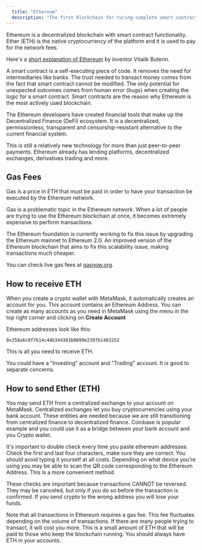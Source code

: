 ```yaml
---
  title: "Ethereum"
  description: "The first blockchain for turing-complete smart contracts."
---
```


Ethereum is a decentralized blockchain with smart contract functionality. Ether (ETH) is the native cryptocurrency of the platform and it is used to pay for the network fees.

Here's a [short explanation of Ethereum](https://www.youtube.com/watch?v=TDGq4aeevgY) by inventor Vitalik Buterin.

A smart contract is a self-executing piece of code. It removes the need for intermediaries like banks. The trust needed to transact money comes from the fact that smart contract cannot be modified. The only potential for unexpected outcomes comes from human error (bugs) when creating the logic for a smart contract. Smart contracts are the reason why Ethereum is the most actively used blockchain.

The Ethereum developers have created financial tools that make up the Decentralized Finance (DeFi) ecosystem. It is a decentralized, permissionless, transparent and censorship-resistant alternative to the current financial system.

This is still a relatively new technology for more than just peer-to-peer payments. Ethereum already has lending platforms, decentralized exchanges, derivatives trading and more.

## Gas Fees

Gas is a price in ETH that must be paid in order to have your transaction be executed by the Ethereum network.

Gas is a problematic topic in the Ethereum network. When a lot of people are trying to use the Ethereum blockchain at once, it becomes extremely expensive to perform transactions.

The Ethereum foundation is currently working to fix this issue by upgrading the Ethereum mainnet to Ethereum 2.0. An improved version of the Ethereum blockchain that aims to fix this scalability issue, making transactions much cheaper.

You can check live gas fees at [gasnow.org](https://www.gasnow.org).

## How to receive ETH

When you create a crypto wallet with MetaMask, it automatically creates an account for you. This account contains an Ethereum Address. You can create as many accounts as you need in MetaMask using the menu in the top right corner and clicking on **Create Account**

Ethereum addresses look like this:

```
0x358a6c0f7614c44b344381b0699e2397b1483252
```

This is all you need to receive ETH.

You could have a "Investing" account and "Trading" account. It is good to separate concerns.

## How to send Ether (ETH)

You may send ETH from a centralized exchange to your account on MetaMask. Centralized exchanges let you buy cryptocurrencies using your bank account. These entities are needed because we are still transitioning from centralized finance to decentralized finance. Coinbase is popular example and you could use it as a bridge between your bank account and you Crypto wallet.

It's important to double check every time you paste ethereum addresses. Check the first and last four characters, make sure they are correct. You should avoid typing it yourself at all costs. Depending on what device you're using you may be able to scan the QR code corresponding to the Ethereum Address. This is a more convenient method.

These checks are important because transactions CANNOT be reversed. They may be canceled, but only if you do so before the transaction is confirmed. If you send crypto to the wrong address you will lose your funds.

Note that all transactions in Ethereum requires a gas fee. This fee fluctuates depending on the volume of transactions. If there are many people trying to transact, it will cost you more. This is a small amount of ETH that will be paid to those who keep the blockchain running. You should always have ETH in your accounts.
